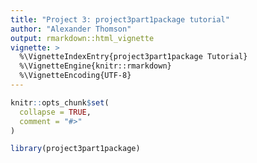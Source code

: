 ```yaml
---
title: "Project 3: project3part1package tutorial"
author: "Alexander Thomson"
output: rmarkdown::html_vignette
vignette: >
  %\VignetteIndexEntry{project3part1package Tutorial}
  %\VignetteEngine{knitr::rmarkdown}
  %\VignetteEncoding{UTF-8}
---
```


```r
knitr::opts_chunk$set(
  collapse = TRUE,
  comment = "#>"
)
```

```r
library(project3part1package)
```
